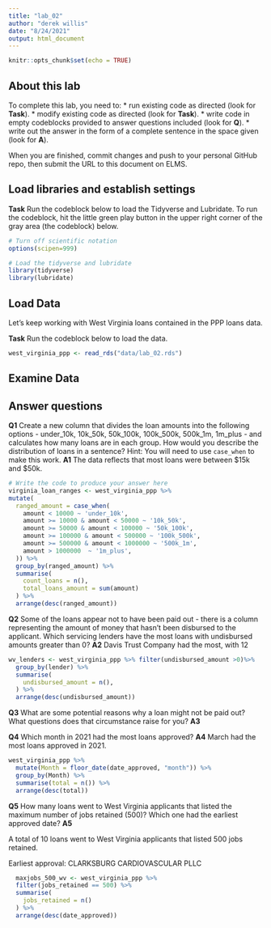 ```yaml
---
title: "lab_02"
author: "derek willis"
date: "8/24/2021"
output: html_document
---
```


```r
knitr::opts_chunk$set(echo = TRUE)
```

## About this lab

To complete this lab, you need to:
* run existing code as directed (look for **Task**).
* modify existing code as directed (look for **Task**).
* write code in empty codeblocks provided to answer questions included (look for **Q**).
* write out the answer in the form of a complete sentence in the space given (look for **A**).

When you are finished, commit changes and push to your personal GitHub repo, then submit the URL to this document on ELMS.

## Load libraries and establish settings

**Task** Run the codeblock below to load the Tidyverse and Lubridate. To run the codeblock, hit the little green play button in the upper right corner of the gray area (the codeblock) below.

```r
# Turn off scientific notation
options(scipen=999)

# Load the tidyverse and lubridate
library(tidyverse)
library(lubridate)
```

## Load Data

Let's keep working with West Virginia loans contained in the PPP loans data.  

**Task** Run the codeblock below to load the data.

```r
west_virginia_ppp <- read_rds("data/lab_02.rds")
```

## Examine Data

## Answer questions

**Q1** Create a new column that divides the loan amounts into the following options - under_10k, 10k_50k, 50k_100k, 100k_500k, 500k_1m, 1m_plus - and calculates how many loans are in each group. How would you describe the distribution of loans in a sentence?
Hint: You will need to use `case_when` to make this work.
**A1** 
The data reflects that most loans were between $15k and $50k.

```r
# Write the code to produce your answer here
virginia_loan_ranges <- west_virginia_ppp %>%
mutate(
  ranged_amount = case_when(
    amount < 10000 ~ 'under_10k',
    amount >= 10000 & amount < 50000 ~ '10k_50k',
    amount >= 50000 & amount < 100000 ~ '50k_100k',
    amount >= 100000 & amount < 500000 ~ '100k_500k',
    amount >= 500000 & amount < 1000000 ~ '500k_1m',
    amount > 1000000  ~ '1m_plus',
  )) %>%
  group_by(ranged_amount) %>%
  summarise(
    count_loans = n(),
    total_loans_amount = sum(amount)
  ) %>%
  arrange(desc(ranged_amount))

```

**Q2** Some of the loans appear not to have been paid out - there is a column representing the amount of money that hasn't been disbursed to the applicant. Which servicing lenders have the most loans with undisbursed amounts greater than 0?
**A2** 
Davis Trust Company had the most, with 12

```r
wv_lenders <- west_virginia_ppp %>% filter(undisbursed_amount >0)%>%
  group_by(lender) %>%
  summarise(
    undisbursed_amount = n(),
  ) %>%
  arrange(desc(undisbursed_amount))


```

**Q3** What are some potential reasons why a loan might not be paid out? What questions does that circumstance raise for you?
**A3** 



**Q4** Which month in 2021 had the most loans approved?
**A4** 
March had the most loans approved in 2021.

```r
west_virginia_ppp %>%
  mutate(Month = floor_date(date_approved, "month")) %>%
  group_by(Month) %>%
  summarise(total = n()) %>%
  arrange(desc(total))

```

**Q5** How many loans went to West Virginia applicants that listed the maximum number of jobs retained (500)? Which one had the earliest approved date?
**A5** 

A total of 10 loans went to West Virginia applicants that listed 500 jobs retained.

Earliest approval: CLARKSBURG CARDIOVASCULAR PLLC

```r
  maxjobs_500_wv <- west_virginia_ppp %>%
  filter(jobs_retained == 500) %>%
  summarise(
    jobs_retained = n()
  ) %>%
  arrange(desc(date_approved))
```
